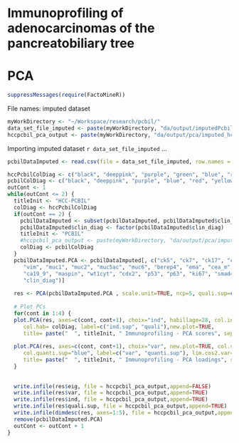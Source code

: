 Immunoprofiling of adenocarcinomas of the pancreatobiliary tree
===============================================================
PCA
===============================================================

```r
suppressMessages(require(FactoMineR))

```

File names: imputed dataset
```r
myWorkDirectory <- "~/Workspace/research/pcbil/"
data_set_file_imputed <- paste(myWorkDirectory, "da/output/imputedPcbilD.csv", sep="")
hccpcbil_pca_output <- paste(myWorkDirectory, "da/output/pca/imputed_hccpcbil_PCA_output.csv", sep="")
```

Importing imputed dataset `r data_set_file_imputed` ...
```r
pcbilDataImputed <- read.csv(file = data_set_file_imputed, row.names = 29, colClasses= c(rep("numeric",27), "factor", "character"), na.strings = "?",quote="\"" )
```


```r
hccPcbilColDiag <- c("black", "deeppink", "purple", "green", "blue", "red", "yellow")
pcbilColDiag <- c("black", "deeppink", "purple", "blue", "red", "yellow")
outCont <- 1
while(outCont <= 2) {
  titleInit <- "HCC-PCBIL"
  colDiag <- hccPcbilColDiag
  if(outCont == 2) {
    pcbilDataImputed <- subset(pcbilDataImputed, pcbilDataImputed$clin_diag != "Hepatocellular Cancer")
    pcbilDataImputed$clin_diag <- factor(pcbilDataImputed$clin_diag)
    titleInit <- "PCBIL"
    #hccpcbil_pca_output <- paste(myWorkDirectory, "da/output/pca/imputed_pcbil_PCA_output.csv", sep="")
    colDiag <- pcbilColDiag
  }
  pcbilDataImputed.PCA <- pcbilDataImputed[, c("ck5", "ck7", "ck17", "ck18", "ck19", "ck20", 
     "vim", "muc1", "muc2", "muc5ac", "muc6", "berep4", "ema", "cea_m", "cea_p", "ca125", 
     "ca19_9", "maspin", "wt1cyt", "cdx2", "p53", "p63", "ki67", "smad4", "chra", "cd56", "cd10",
     "clin_diag")]  
  
  res <- PCA(pcbilDataImputed.PCA , scale.unit=TRUE, ncp=5, quali.sup=c(28: 28), graph = FALSE)
  
  # Plot PCs
  for(cont in 1:4) {
  plot.PCA(res, axes=c(cont, cont+1), choix="ind", habillage=28, col.ind="black", col.ind.sup="blue", 
     col.hab= colDiag, label=c("ind.sup", "quali"),new.plot=TRUE, 
     title= paste("  ", titleInit, " Immunoprofiling - PCA scores", sep=""))
  
  plot.PCA(res, axes=c(cont, cont+1), choix="var", new.plot=TRUE, col.var="black", 
     col.quanti.sup="blue", label=c("var", "quanti.sup"), lim.cos2.var=0, 
     title= paste("  ", titleInit, " Immunoprofiling - PCA loadings", sep=""))
  }
  
  
  write.infile(res$eig, file = hccpcbil_pca_output,append=FALSE)
  write.infile(res$var, file = hccpcbil_pca_output,append=TRUE)
  write.infile(res$ind, file = hccpcbil_pca_output,append=TRUE)
  write.infile(res$quali.sup, file = hccpcbil_pca_output,append=TRUE)
  write.infile(dimdesc(res, axes=1:5), file = hccpcbil_pca_output,append=TRUE)
  remove(pcbilDataImputed.PCA)
  outCont <- outCont + 1
}
```

